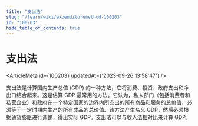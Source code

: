 ```yaml
---
title: "支出法"
slug: "/learn/wiki/expendituremethod-100203"
id: "100203"
hide_table_of_contents: true
---
```



# 支出法

<ArticleMeta id={100203} updatedAt={'2023-09-26 13:58:47'} />
<div className='border-solid border-b border-t-0 my-4 border-[var(--ifm-color-gray-300)]' />

支出法是计算国内生产总值 (GDP) 的一种方法，它将消费、投资、政府支出和净出口结合起来。这是估算 GDP 最常用的方法。它认为，私人部门（包括消费者和私营企业）和政府在一个特定国家的边界内所支出的所有商品和服务的总价值，必须等于一定时期内生产的所有成品的总价值。该方法产生名义 GDP，然后必须根据通货膨胀进行调整，得出实际 GDP。支出法可以与收入法相对比来计算 GDP。
